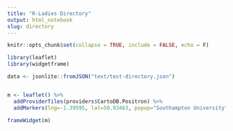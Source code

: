 ```yaml
---
title: "R-Ladies Directory"
output: html_notebook
slug: directory
---
```



```r
knitr::opts_chunk$set(collapse = TRUE, include = FALSE, echo = F)

library(leaflet)
library(widgetframe)

data <- jsonlite::fromJSON("text/test-directory.json")


m <- leaflet() %>%
  addProviderTiles(providers$CartoDB.Positron) %>% 
  addMarkers(lng=-1.39595, lat=50.93463, popup="Southampton University")
```

```r
frameWidget(m)
```
